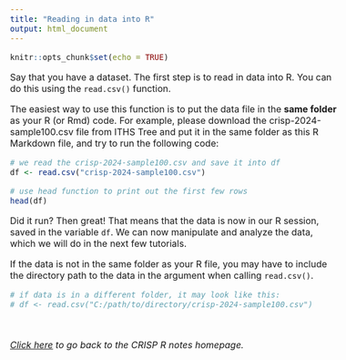```yaml
---
title: "Reading in data into R"
output: html_document
---
```


<style type="text/css">
  body{
  font-size: 12pt;
}
</style>


```r
knitr::opts_chunk$set(echo = TRUE)
```

Say that you have a dataset. The first step is to read in data into R. You can do
this using the `read.csv()` function. 

The easiest way to use this function is to put the data file in the **same folder** 
as your R (or Rmd) code. For example, please download the crisp-2024-sample100.csv 
file from ITHS Tree and put it in the same folder as this R Markdown file, 
and try to run the following code: 

```r
# we read the crisp-2024-sample100.csv and save it into df 
df <- read.csv("crisp-2024-sample100.csv")

# use head function to print out the first few rows
head(df)
```

Did it run? Then great! That means that the data is now in our R session, saved
in the variable `df`. We can now manipulate and analyze the data, which we will 
do in the next few tutorials.

If the data is not in the same folder as your R file, you may have to include the directory path to the data in the argument when calling `read.csv()`.

```r
# if data is in a different folder, it may look like this: 
# df <- read.csv("C:/path/to/directory/crisp-2024-sample100.csv")
```

&nbsp; &nbsp; &nbsp;

*[Click here](https://jpspeng.github.io/crisp_notes/) to go back to the CRISP R notes homepage.*

